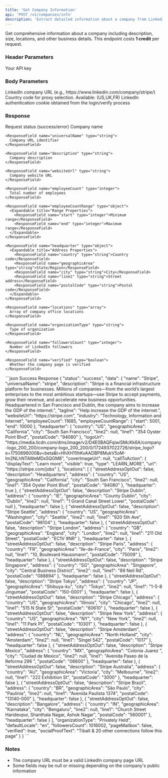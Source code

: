```yaml
---
title: 'Get Company Information'
api: 'POST /v1/companies/info'
description: 'Extract detailed information about a company from LinkedIn'
---
```


Get comprehensive information about a company including description, size, locations, and other business details.
<Note>
  This endpoint costs **1 credit** per request.
</Note>
### Header Parameters

<ParamField header="x-api-key" type="string" required>
  Your API key
</ParamField>

### Body Parameters

<ParamField body="company_url" type="string" required>
  LinkedIn company URL (e.g., https://www.linkedin.com/company/stripe/)
</ParamField>
<ParamField body="country" type="string" default="FR">
  Country code for proxy selection. Available: (US,UK,FR)
</ParamField>
<ParamField body="login_token" type="string" required>
  LinkedIn authentication cookie obtained from the login/verify process
</ParamField>

### Response

<ResponseField name="status" type="string">
  Request status (success/error)
</ResponseField>

<ResponseField name="data" type="object">
  <Expandable title="Properties">
    <ResponseField name="name" type="string">
      Company name
    </ResponseField>

    <ResponseField name="universalName" type="string">
      Company URL identifier
    </ResponseField>

    <ResponseField name="description" type="string">
      Company description
    </ResponseField>

    <ResponseField name="websiteUrl" type="string">
      Company website URL
    </ResponseField>

    <ResponseField name="employeeCount" type="integer">
      Total number of employees
    </ResponseField>

    <ResponseField name="employeeCountRange" type="object">
      <Expandable title="Range Properties">
        <ResponseField name="start" type="integer">Minimum range</ResponseField>
        <ResponseField name="end" type="integer">Maximum range</ResponseField>
      </Expandable>
    </ResponseField>

    <ResponseField name="headquarter" type="object">
      <Expandable title="Address Properties">
        <ResponseField name="country" type="string">Country code</ResponseField>
        <ResponseField name="geographicArea" type="string">State/Region</ResponseField>
        <ResponseField name="city" type="string">City</ResponseField>
        <ResponseField name="line1" type="string">Street address</ResponseField>
        <ResponseField name="postalCode" type="string">Postal code</ResponseField>
      </Expandable>
    </ResponseField>

    <ResponseField name="locations" type="array">
      Array of company office locations
    </ResponseField>

    <ResponseField name="organizationType" type="string">
      Type of organization
    </ResponseField>

    <ResponseField name="followersCount" type="integer">
      Number of LinkedIn followers
    </ResponseField>

    <ResponseField name="verified" type="boolean">
      Whether the company page is verified
    </ResponseField>
  </Expandable>
</ResponseField>

<ResponseExample>
```json Success Response
{
  "status": "success",
  "data": {
    "name": "Stripe",
    "universalName": "stripe",
    "description": "Stripe is a financial infrastructure platform for businesses. Millions of companies—from the world’s largest enterprises to the most ambitious startups—use Stripe to accept payments, grow their revenue, and accelerate new business opportunities. Headquartered in San Francisco and Dublin, the company aims to increase the GDP of the internet.",
    "tagline": "Help increase the GDP of the internet.",
    "websiteUrl": "https://stripe.com",
    "industry": "Technology, Information and Internet",
    "employeeCount": 11685,
    "employeeCountRange": {
      "start": 5001,
      "end": 10000
    },
    "headquarter": {
      "country": "US",
      "geographicArea": "California",
      "city": "South San Francisco",
      "line2": null,
      "line1": "354 Oyster Point Blvd",
      "postalCode": "94080"
    },
    "logoUrl": "https://media.licdn.com/dms/image/v2/D4E0BAQFqiwiSMcKk6A/company-logo_200_200/company-logo_200_200/0/1724937022726/stripe_logo?e=1750896000&v=beta&t=HhXH11lhKvAADBP8MukV5oM-Im2NLhNTAWeMDx5QGM8",
    "coverImageUrl": null,
    "callToAction": {
      "displayText": "Learn more",
      "visible": true,
      "type": "LEARN_MORE",
      "url": "https://stripe.com/jobs"
    },
    "locations": [
      {
        "streetAddressOptOut": false,
        "description": "Headquarters",
        "address": {
          "country": "US",
          "geographicArea": "California",
          "city": "South San Francisco",
          "line2": null,
          "line1": "354 Oyster Point Blvd",
          "postalCode": "94080"
        },
        "headquarter": true
      },
      {
        "streetAddressOptOut": false,
        "description": "Stripe Dublin",
        "address": {
          "country": "IE",
          "geographicArea": "County Dublin",
          "city": "Dublin",
          "line2": null,
          "line1": "1 Grand Canal Street Lower",
          "postalCode": null
        },
        "headquarter": false
      },
      {
        "streetAddressOptOut": false,
        "description": "Stripe Seattle",
        "address": {
          "country": "US",
          "geographicArea": "Washington",
          "city": "Seattle",
          "line2": null,
          "line1": "920 5th Ave",
          "postalCode": "98104"
        },
        "headquarter": false
      },
      {
        "streetAddressOptOut": false,
        "description": "Stripe London",
        "address": {
          "country": "GB",
          "geographicArea": "England",
          "city": "London",
          "line2": null,
          "line1": "211 Old Street",
          "postalCode": "EC1V 9NR"
        },
        "headquarter": false
      },
      {
        "streetAddressOptOut": false,
        "description": "Stripe Paris",
        "address": {
          "country": "FR",
          "geographicArea": "Ile-de-France",
          "city": "Paris",
          "line2": null,
          "line1": "10, Boulevard Haussmann",
          "postalCode": "75009"
        },
        "headquarter": false
      },
      {
        "streetAddressOptOut": false,
        "description": "Stripe Singapore",
        "address": {
          "country": "SG",
          "geographicArea": "Singapore",
          "city": "Central Business District",
          "line2": null,
          "line1": "89 Neil Rd",
          "postalCode": "088894"
        },
        "headquarter": false
      },
      {
        "streetAddressOptOut": false,
        "description": "Stripe Tokyo",
        "address": {
          "country": "JP",
          "geographicArea": "Shibuya-ku",
          "city": "Tokyo",
          "line2": null,
          "line1": "1-5-8 Jingumae",
          "postalCode": "150-0001"
        },
        "headquarter": false
      },
      {
        "streetAddressOptOut": false,
        "description": "Stripe Chicago",
        "address": {
          "country": "US",
          "geographicArea": "Illinois",
          "city": "Chicago",
          "line2": null,
          "line1": "515 N State St",
          "postalCode": "60610"
        },
        "headquarter": false
      },
      {
        "streetAddressOptOut": false,
        "description": "Stripe New York",
        "address": {
          "country": "US",
          "geographicArea": "NY",
          "city": "New York",
          "line2": null,
          "line1": "11 Park Pl",
          "postalCode": "10301"
        },
        "headquarter": false
      },
      {
        "streetAddressOptOut": false,
        "description": "Stripe Amsterdam",
        "address": {
          "country": "NL",
          "geographicArea": "North Holland",
          "city": "Amsterdam",
          "line2": null,
          "line1": "Singel 542",
          "postalCode": "1017"
        },
        "headquarter": false
      },
      {
        "streetAddressOptOut": false,
        "description": "Stripe Mexico",
        "address": {
          "country": "MX",
          "geographicArea": "Colonia Juarez ",
          "city": "Ciudad de Mexico",
          "line2": null,
          "line1": "Avenida Paseo de la Reforma 296 ",
          "postalCode": "06600"
        },
        "headquarter": false
      },
      {
        "streetAddressOptOut": false,
        "description": "Stripe Australia",
        "address": {
          "country": "AU",
          "geographicArea": "Victoria",
          "city": "Melbourne",
          "line2": null,
          "line1": "222 Exhibition St",
          "postalCode": "3000"
        },
        "headquarter": false
      },
      {
        "streetAddressOptOut": false,
        "description": "Stripe Brazil",
        "address": {
          "country": "BR",
          "geographicArea": "São Paulo",
          "city": "Paulínia",
          "line2": null,
          "line1": "Avenida Paulista 1374",
          "postalCode": "13140-000"
        },
        "headquarter": false
      },
      {
        "streetAddressOptOut": false,
        "description": "Bangalore",
        "address": {
          "country": "IN",
          "geographicArea": "Karnataka",
          "city": "Bengaluru",
          "line2": null,
          "line1": "Church Street Haridevpur, Shanthala Nagar, Ashok Nagar",
          "postalCode": "560001"
        },
        "headquarter": false
      }
    ],
    "organizationType": "Privately Held",
    "defaultLocale": "en",
    "followersCount": 1016002,
    "pageMailbox": false,
    "verified": true,
    "socialProofText": "Tibalt & 20 other connections follow this page"
  }
}
```

</ResponseExample>


### Notes
- The company URL must be a valid LinkedIn company page URL
- Some fields may be null or missing depending on the company's public information
